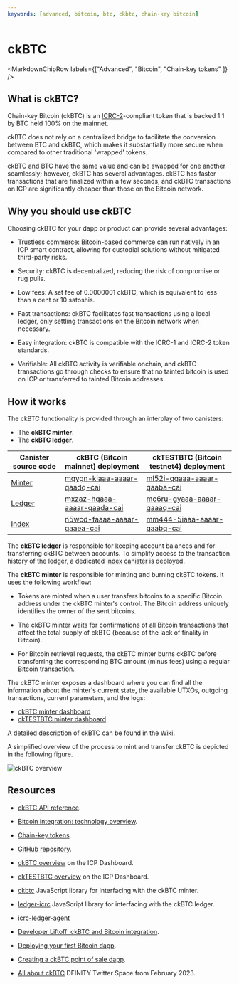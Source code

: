 ```yaml
---
keywords: [advanced, bitcoin, btc, ckbtc, chain-key bitcoin]
---
```



# ckBTC

<MarkdownChipRow labels={["Advanced", "Bitcoin", "Chain-key tokens" ]} />

## What is ckBTC?

Chain-key Bitcoin (ckBTC) is an [ICRC-2](https://github.com/dfinity/ICRC-1/blob/main/standards/ICRC-2/README.md)-compliant token that is backed 1:1 by BTC held 100% on the mainnet.

ckBTC does not rely on a centralized bridge to facilitate the conversion between BTC and ckBTC, which makes it substantially more secure when compared to other traditional 'wrapped' tokens.

ckBTC and BTC have the same value and can be swapped for one another seamlessly; however, ckBTC has several advantages. ckBTC has faster transactions that are finalized within a few seconds, and ckBTC transactions on ICP are significantly cheaper than those on the Bitcoin network.

## Why you should use ckBTC

Choosing ckBTC for your dapp or product can provide several advantages:

- Trustless commerce: Bitcoin-based commerce can run natively in an ICP smart contract, allowing for custodial solutions without mitigated third-party risks.

- Security: ckBTC is decentralized, reducing the risk of compromise or rug pulls.

- Low fees: A set fee of 0.0000001 ckBTC, which is equivalent to less than a cent or 10 satoshis.

- Fast transactions: ckBTC facilitates fast transactions using a local ledger, only settling transactions on the Bitcoin network when necessary.

- Easy integration: ckBTC is compatible with the ICRC-1 and ICRC-2 token standards.

- Verifiable: All ckBTC activity is verifiable onchain, and ckBTC transactions go through checks to ensure that no tainted bitcoin is used on ICP or transferred to tainted Bitcoin addresses.

## How it works

The ckBTC functionality is provided through an interplay of two canisters:
- The **ckBTC minter**.
- The **ckBTC ledger**.

| Canister source code                                                                | ckBTC (Bitcoin mainnet) deployment                                                                         | ckTESTBTC (Bitcoin testnet4) deployment                                                                    |
| ----------------------------------------------------------------------------------  | ---------------------------------------------------------------------------------------------------------- | ---------------------------------------------------------------------------------------------------------- |
| [Minter](https://github.com/dfinity/ic/tree/master/rs/bitcoin/ckbtc/minter)         | [mqygn-kiaaa-aaaar-qaadq-cai](https://dashboard.internetcomputer.org/canister/mqygn-kiaaa-aaaar-qaadq-cai) | [ml52i-qqaaa-aaaar-qaaba-cai](https://dashboard.internetcomputer.org/canister/ml52i-qqaaa-aaaar-qaaba-cai) |
| [Ledger](https://github.com/dfinity/ic/tree/master/rs/ledger_suite/icrc1/ledger)    | [mxzaz-hqaaa-aaaar-qaada-cai](https://dashboard.internetcomputer.org/canister/mxzaz-hqaaa-aaaar-qaada-cai) | [mc6ru-gyaaa-aaaar-qaaaq-cai](https://dashboard.internetcomputer.org/canister/mc6ru-gyaaa-aaaar-qaaaq-cai) |
| [Index](https://github.com/dfinity/ic/tree/master/rs/ledger_suite/icrc1/index-ng)   | [n5wcd-faaaa-aaaar-qaaea-cai](https://dashboard.internetcomputer.org/canister/n5wcd-faaaa-aaaar-qaaea-cai) | [mm444-5iaaa-aaaar-qaabq-cai](https://dashboard.internetcomputer.org/canister/mm444-5iaaa-aaaar-qaabq-cai) |


The **ckBTC ledger** is responsible for keeping account balances and for transferring ckBTC between accounts. To simplify access to the transaction history of the ledger, a dedicated [index canister](/docs/defi/token-indexes) is deployed.

The **ckBTC minter** is responsible for minting and burning ckBTC tokens. It uses the following workflow:

- Tokens are minted when a user transfers bitcoins to a specific Bitcoin address under the ckBTC minter's control. The Bitcoin address uniquely identifies the owner of the sent bitcoins.

- The ckBTC minter waits for confirmations of all Bitcoin transactions that affect the total supply of ckBTC (because of the lack of finality in Bitcoin).

- For Bitcoin retrieval requests, the ckBTC minter burns ckBTC before transferring the corresponding BTC amount (minus fees) using a regular Bitcoin transaction.

The ckBTC minter exposes a dashboard where you can find all the information about the minter's current state, the available UTXOs, outgoing transactions, current parameters, and the logs:

- [ckBTC minter dashboard](https://mqygn-kiaaa-aaaar-qaadq-cai.raw.icp0.io/dashboard)
- [ckTESTBTC minter dashboard](https://ml52i-qqaaa-aaaar-qaaba-cai.raw.icp0.io/dashboard)

A detailed description of ckBTC can be found in the [Wiki](https://wiki.internetcomputer.org/wiki/Chain-key_Bitcoin).

A simplified overview of the process to mint and transfer ckBTC is depicted in the following figure.

![ckBTC overview](../../_attachments/ckbtc-overview.png)

## Resources

- [ckBTC API reference](/docs/references/ckbtc-reference).

- [Bitcoin integration: technology overview](/docs/references/bitcoin-how-it-works).

- [Chain-key tokens](https://learn.internetcomputer.org/hc/en-us/articles/34211397080980-Chain-Key-Tokens).

- [GitHub repository](https://github.com/dfinity/ic/tree/master/rs/bitcoin/ckbtc/minter).

- [ckBTC overview](https://dashboard.internetcomputer.org/bitcoin) on the ICP Dashboard.

- [ckTESTBTC overview](https://dashboard.internetcomputer.org/testbtc) on the ICP Dashboard.

- [ckbtc](https://github.com/dfinity/ic-js/tree/main/packages/ckbtc) JavaScript library for interfacing with the ckBTC minter.

- [ledger-icrc](https://github.com/dfinity/ic-js/tree/main/packages/ledger-icrc) JavaScript library for interfacing with the ckBTC ledger.

- [icrc-ledger-agent](https://crates.io/crates/icrc-ledger-agent)

- [Developer Liftoff: ckBTC and Bitcoin integration](/docs/tutorials/developer-liftoff/level-4/4.3-ckbtc-and-bitcoin).

- [Deploying your first Bitcoin dapp](https://github.com/dfinity/examples/tree/master/motoko/basic_bitcoin).

- [Creating a ckBTC point of sale dapp](https://github.com/dfinity/examples/tree/master/motoko/ic-pos).

- [All about ckBTC](https://www.youtube.com/watch?v=cBZlTX818L8) DFINITY Twitter Space from February 2023.
